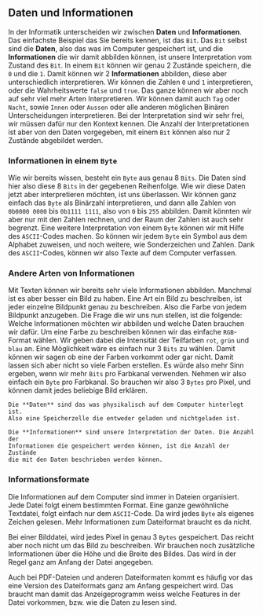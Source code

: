 
## Daten und Informationen

In der Informatik unterscheiden wir zwischen **Daten** und **Informationen**.
Das einfachste Beispiel das Sie bereits kennen, ist das `Bit`. Das `Bit` selbst
sind die **Daten**, also das was im Computer gespeichert ist, und die
**Informationen** die wir damit abbilden können, ist unsere Interpretation vom
Zustand des `Bit`. In einem `Bit` können wir genau 2 Zustände speichern, die
`0` und die `1`. Damit können wir 2 **Informationen** abbilden, diese aber
unterschiedlich interpretieren. Wir können die Zahlen `0` und `1`
interpretieren, oder die Wahrheitswerte `false` und `true`. Das ganze können
wir aber noch auf sehr viel mehr Arten Interpretieren. Wir können damit auch
`Tag` oder `Nacht`, sowie `Innen` oder `Aussen` oder alle anderen möglichen
Binären Unterscheidungen interpretieren. Bei der Interpretation sind wir sehr
frei, wir müssen dafür nur den Kontext kennen. Die Anzahl der Interpretationen
ist aber von den Daten vorgegeben, mit einem `Bit` können also nur 2 Zustände
abgebildet werden.

### Informationen in einem `Byte`

Wie wir bereits wissen, besteht ein `Byte` aus genau 8 `Bits`. Die Daten sind
hier also diese 8 `Bits` in der gegebenen Reihenfolge. Wie wir diese Daten
jetzt aber interpretieren möchten, ist uns überlassen. Wir können ganz einfach
das `Byte` als Binärzahl interpretieren, und dann alle Zahlen von `0b0000 0000`
bis `0b1111 1111`, also von `0` bis `255` abbilden. Damit könnten wir aber nur
mit den Zahlen rechnen, und der Raum der Zahlen ist auch sehr begrenzt. Eine
weitere Interpretation von einem `Byte` können wir mit Hilfe des `ASCII`-Codes
machen. So können wir jedem `Byte` ein Symbol aus dem Alphabet zuweisen, und
noch weitere, wie Sonderzeichen und Zahlen. Dank des `ASCII`-Codes, können wir
also Texte auf dem Computer verfassen.

### Andere Arten von Informationen

Mit Texten können wir bereits sehr viele Informationen abbilden. Manchmal ist
es aber besser ein Bild zu haben. Eine Art ein Bild zu beschreiben, ist jeder
einzelne Bildpunkt genau zu beschreiben. Also die Farbe von jedem Bildpunkt
anzugeben. Die Frage die wir uns nun stellen, ist die folgende: Welche
Informationen möchten wir abbilden und welche Daten brauchen wir dafür. Um eine
Farbe zu beschreiben können wir das einfache `RGB`-Format wählen. Wir geben
dabei die Intensität der Teilfarben `rot`, `grün` und `blau` an. Eine
Möglichkeit wäre es einfach nur 3 `Bits` zu wählen. Damit können wir sagen ob
eine der Farben vorkommt oder gar nicht. Damit lassen sich aber nicht so viele
Farben erstellen. Es würde also mehr Sinn ergeben, wenn wir mehr `Bits` pro
Farbkanal verwenden. Nehmen wir also einfach ein `Byte` pro Farbkanal. So
brauchen wir also 3 `Bytes` pro Pixel, und können damit jedes beliebige Bild
erklären.

<Example title="Daten vs. Informationen">

    Die **Daten** sind das was physikalisch auf dem Computer hinterlegt ist.
    Also eine Speicherzelle die entweder geladen und nichtgeladen ist.

    Die **Informationen** sind unsere Interpretation der Daten. Die Anzahl der
    Informationen die gespeichert werden können, ist die Anzahl der Zustände
    die mit den Daten beschrieben werden können.

</Example>

### Informationsformate

Die Informationen auf dem Computer sind immer in Dateien organisiert. Jede
Datei folgt einem bestimmten Format. Eine ganze gewöhnliche Textdatei, folgt
einfach nur dem `ASCII`-Code. Da wird jedes `Byte` als eigenes Zeichen gelesen.
Mehr Informationen zum Dateiformat braucht es da nicht.

Bei einer Bilddatei, wird jedes Pixel in genau 3 `Bytes` gespeichert. Das
reicht aber noch nicht um das Bild zu beschreiben. Wir brauchen noch
zusätzliche Informationen über die Höhe und die Breite des Bildes. Das wird in
der Regel ganz am Anfang der Datei angegeben.

Auch bei PDF-Dateien und anderen Dateiformaten kommt es häufig vor das eine
Version des Dateiformats ganz am Anfang gespeichert wird. Das braucht man damit
das Anzeigeprogramm weiss welche Features in der Datei vorkommen, bzw. wie die
Daten zu lesen sind.
